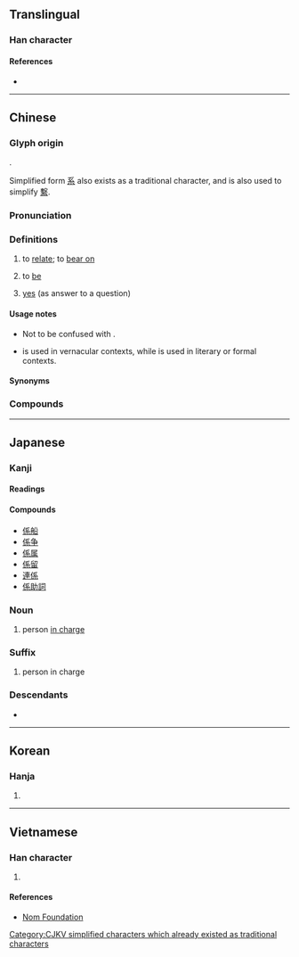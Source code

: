 {{also|系}}
{{character info/new}}
==Translingual==
{{ja-forms|係|[[系]]|係}}

===Han character===
{{Han char|rn=9|rad=人|as=07|sn=9|four=22293|canj=OHVF|ids=⿰亻系}}

====References====
* {{Han ref|kx=0104.040|dkj=00663|dj=0220.040|hdz=10164.080|uh=4FC2|ud=20418|bh=AB59|bd=43865}}

----

==Chinese==
{{zh-forms|s=系}}

===Glyph origin===
{{Han etym}}
{{Han compound|人|系|c1=s|c2=p|ls=psc}}.

Simplified form [[系]] also exists as a traditional character, and is also used to simplify [[繫]].

===Pronunciation===
{{zh-pron
|m=xì
|c=hai6
|mn=hē/kè
|mn-t=hi6
|h=pfs=he;gd=hê4
|mc=y
|oc=y
|ma=y
|cat=v,n
}}

===Definitions===
{{zh-hanzi}}

# to [[relate]]; to [[bear on]]
# {{lb|zh|formal|literary|;|or|Cantonese|Hakka}} to [[be]] {{gloss|copula}}
#: {{zh-x|其 母 係 ^北京人。|His mother '''is''' a native of Beijing.}}
#: {{zh-x|烏龍{lung4-2}茶 係 茶 嘅 一 種。|Oolong tea '''is''' a type of tea.|C-GZ}}
# {{lb|zh|Cantonese|Hakka}} [[yes]] (as answer to a question)

====Usage notes====
* {{q|Cantonese}} Not to be confused with {{zh-l|喺|tr=hai2}}.
* {{q|Cantonese|Hakka}} {{lang|zh|係／系}} is used in vernacular contexts, while {{zh-l|是}} is used in literary or formal contexts.

====Synonyms====
{{zh-dial|是}}

===Compounds===
{{zh-der|係累|係數|兩性關係|夫妻關係|係風捕景|勞資關係|係獲|國際關係|係臂|安全係數|係踵|并列關係|人際關係|係頸|干係|利害關係|初級關係|係爭|係頸闕庭|外交關係|係爭物|因果關係|公共關係|係蹄|沒關係|相關係數|數字係數|擔干係|水面係數|拉關係|楊氏係數|接關係|社會關係|連帶關係|關係企業|零係數|親子關係|群眾關係|關係戶|關係詞|裙帶關係|關係命題|關係運算|關係調|關係人|關係|貝他係數|膨脹係數}}

----

==Japanese==

===Kanji===
{{ja-kanji|grade=3|rs=人07}}

====Readings====
{{ja-readings
|goon=げ
|kanon=けい
|kun=かか-る, かかり-, かか-わる, つながり
}}

====Compounds====
* [[係船]]
* [[係争]]
* [[係属]]
* [[係留]]
* [[連係]]
* [[係助詞]]

===Noun===
{{ja-noun|かかり}}

# person [[in charge]]

===Suffix===
{{ja-pos|がかり|suffix}}

# person in charge
#: {{ja-x|カメラ係|カメラ-がかり|cameraman}}
#: {{ja-x|撮%影%係|さつ%えい%-がかり|photographer}}

===Descendants===
* {{desc|bor=y|id|gakari}}

----

==Korean==

===Hanja===
{{ko-hanja|hangeul=계|rv=|mr=kye}}

# {{defn|lang=ko|sort=人07}}

----

==Vietnamese==

===Han character===
{{vi-hantu|[[hệ]], [[hể]], [[hề]], [[hễ]]|rs=人07}}

# {{defn|lang=vi|sort=人07}}

====References====
* [http://nomfoundation.org/common/nom_details.php?codepoint=4fc2 Nom Foundation]

[[Category:CJKV simplified characters which already existed as traditional characters]]